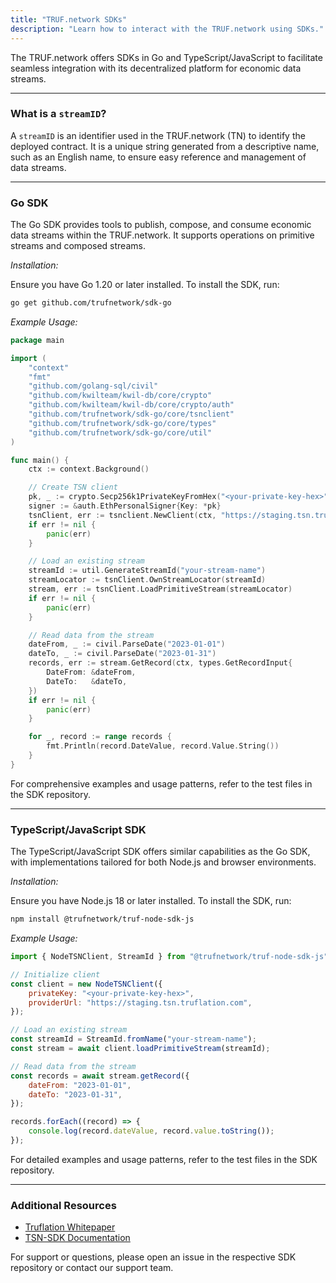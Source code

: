 ---
title: "TRUF.network SDKs"
description: "Learn how to interact with the TRUF.network using SDKs."
---

The TRUF.network offers SDKs in Go and TypeScript/JavaScript to facilitate seamless integration with its decentralized platform for economic data streams.

---

### What is a `streamID`?

A `streamID` is an identifier used in the TRUF.network (TN) to identify the deployed contract. It is a unique string generated from a descriptive name, such as an English name, to ensure easy reference and management of data streams.

---

### Go SDK

The Go SDK provides tools to publish, compose, and consume economic data streams within the TRUF.network. It supports operations on primitive streams and composed streams.

_Installation:_

Ensure you have Go 1.20 or later installed. To install the SDK, run:

```bash
go get github.com/trufnetwork/sdk-go
```

_Example Usage:_

```go
package main

import (
    "context"
    "fmt"
    "github.com/golang-sql/civil"
    "github.com/kwilteam/kwil-db/core/crypto"
    "github.com/kwilteam/kwil-db/core/crypto/auth"
    "github.com/trufnetwork/sdk-go/core/tsnclient"
    "github.com/trufnetwork/sdk-go/core/types"
    "github.com/trufnetwork/sdk-go/core/util"
)

func main() {
    ctx := context.Background()

    // Create TSN client
    pk, _ := crypto.Secp256k1PrivateKeyFromHex("<your-private-key-hex>")
    signer := &auth.EthPersonalSigner{Key: *pk}
    tsnClient, err := tsnclient.NewClient(ctx, "https://staging.tsn.truflation.com", tsnclient.WithSigner(signer))
    if err != nil {
        panic(err)
    }

    // Load an existing stream
    streamId := util.GenerateStreamId("your-stream-name")
    streamLocator := tsnClient.OwnStreamLocator(streamId)
    stream, err := tsnClient.LoadPrimitiveStream(streamLocator)
    if err != nil {
        panic(err)
    }

    // Read data from the stream
    dateFrom, _ := civil.ParseDate("2023-01-01")
    dateTo, _ := civil.ParseDate("2023-01-31")
    records, err := stream.GetRecord(ctx, types.GetRecordInput{
        DateFrom: &dateFrom,
        DateTo:   &dateTo,
    })
    if err != nil {
        panic(err)
    }

    for _, record := range records {
        fmt.Println(record.DateValue, record.Value.String())
    }
}
```

For comprehensive examples and usage patterns, refer to the test files in the SDK repository.

---

### TypeScript/JavaScript SDK

The TypeScript/JavaScript SDK offers similar capabilities as the Go SDK, with implementations tailored for both Node.js and browser environments.

_Installation:_

Ensure you have Node.js 18 or later installed. To install the SDK, run:

```bash
npm install @trufnetwork/truf-node-sdk-js
```

_Example Usage:_

```javascript
import { NodeTSNClient, StreamId } from "@trufnetwork/truf-node-sdk-js";

// Initialize client
const client = new NodeTSNClient({
	privateKey: "<your-private-key-hex>",
	providerUrl: "https://staging.tsn.truflation.com",
});

// Load an existing stream
const streamId = StreamId.fromName("your-stream-name");
const stream = await client.loadPrimitiveStream(streamId);

// Read data from the stream
const records = await stream.getRecord({
	dateFrom: "2023-01-01",
	dateTo: "2023-01-31",
});

records.forEach((record) => {
	console.log(record.dateValue, record.value.toString());
});
```

For detailed examples and usage patterns, refer to the test files in the SDK repository.

---

### Additional Resources

- [Truflation Whitepaper](https://whitepaper.truflation.com/)
- [TSN-SDK Documentation](https://github.com/trufnetwork/sdk-go)

For support or questions, please open an issue in the respective SDK repository or contact our support team.
